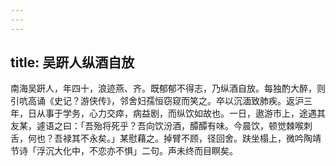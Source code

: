 ```yaml
---
---
---
```

title: 吴趼人纵酒自放
---



南海吴趼人，年四十，浪迹燕、齐。既郁郁不得志，乃纵酒自放。每独酌大醉，则引吭高诵《史记？游侠传》，邻舍妇孺恒窃窥而笑之。卒以沉湎致肺疾。返沪三年，日从事于学务，心力交瘁，病益剧，而纵饮如故也。一日，遨游市上，途遇其友某，遽语之曰：「吾殆将死乎？吾向饮汾酒，醰醰有味。今晨饮，顿觉棘喉刺舌，何也？吾禄其不永矣。」某慰藉之。掉臂不顾，径回舍。趺坐榻上，微吟陶靖节诗「浮沉大化中，不恋亦不惧」二句。声未终而目瞑矣。